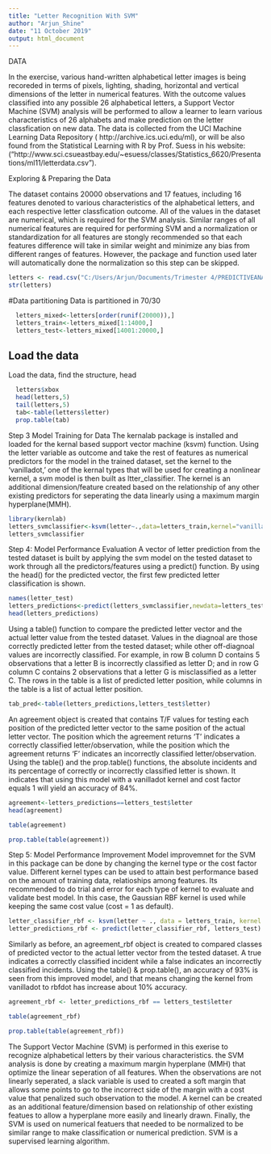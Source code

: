 ---
title: "Letter Recognition With SVM"
author: "Arjun_Shine"
date: "11 October 2019"
output: html_document
---

DATA

In the exercise, various hand-written alphabetical letter images is being recoreded in terms of pixels, lighting, shading, horizontal and vertical dimensions of the letter in numerical features. With the outcome values classified into any possible 26 alphabetical letters, a Support Vector Machine (SVM) analysis will be performed to allow a learner to learn various characteristics of 26 alphabets and make prediction on the letter classfication on new data. The data is collected from the UCI Machine Learning Data Repository ( http://archive.ics.uci.edu/ml), or will be also found from the Statistical Learning with R by Prof. Suess in his website: (“http://www.sci.csueastbay.edu/~esuess/classes/Statistics_6620/Presentations/ml11/letterdata.csv”).


Exploring & Preparing the Data

The dataset contains 20000 observations and 17 featues, including 16 features denoted to various characteristics of the alphabetical letters, and each respective letter classfication outcome. All of the values in the dataset are numerical, which is required for the SVM analysis. Similar ranges of all numerical features are required for performing SVM and a normalization or standardization for all features are stongly recommended so that each features difference will take in similar weight and minimize any bias from different ranges of features. However, the package and function used later will automatically done the normalization so this step can be skipped.

```{r }
letters <- read.csv("C:/Users/Arjun/Documents/Trimester 4/PREDICTIVEANALYTICS/fwdrcodesanddatasets/letterdata.csv")
str(letters)
```

#Data partitioning
Data is partitioned in 70/30

```{r}
  letters_mixed<-letters[order(runif(20000)),]
  letters_train<-letters_mixed[1:14000,]
  letters_test<-letters_mixed[14001:20000,]
```

## Load the data
Load the data, find the structure, head

```{r}
  
  letters$xbox
  head(letters,5)
  tail(letters,5)
  tab<-table(letters$letter)
  prop.table(tab)
```
Step 3 Model Training for Data
The kernalab package is installed and loaded for the kernal based support vector machine (ksvm) function. Using the letter variable as outcome and take the rest of features as numerical predictors for the model in the trained dataset, set the kernel to the ‘vanilladot,’ one of the kernal types that will be used for creating a nonlinear kernel, a svm model is then built as ltter_classifier. The kernel is an additional dimension/feature created based on the relationship of any other existing predictors for seperating the data linearly using a maximum margin hyperplane(MMH).

```{r}
library(kernlab)
letters_svmclassifier<-ksvm(letter~.,data=letters_train,kernel="vanilladot")
letters_svmclassifier
```

Step 4: Model Performance Evaluation
A vector of letter prediction from the tested dataset is built by applying the svm model on the tested dataset to work through all the predictors/features using a predict() function. By using the head() for the predicted vector, the first few predicted letter classification is shown.

```{r}
names(letter_test)
letters_predictions<-predict(letters_svmclassifier,newdata=letters_test[-1])
head(letters_predictions)
```

Using a table() function to compare the predicted letter vector and the actual letter value from the tested dataset. Values in the diagnoal are those correctly predicted letter from the tested dataset; while other off-diagnoal values are incorrectly classified. For example, in row B column D contains 5 observations that a letter B is incorrectly classified as letter D; and in row G column C contains 2 observations that a letter G is misclassified as a letter C. The rows in the table is a list of predicted letter position, while columns in the table is a list of actual letter position.


```{r}
tab_pred<-table(letters_predictions,letters_test$letter)

```
An agreement object is created that contains T/F values for testing each position of the predicted letter vector to the same position of the actual letter vector. The position which the agreement returns ‘T’ indicates a correctly classified letter/observation, while the position which the agreement returns ‘F’ indicates an incorrectly classified letter/observation. Using the table() and the prop.table() functions, the absolute incidents and its percentage of correctly or incorrectly classified letter is shown. It indicates that using this model with a vanilladot kernel and cost factor equals 1 will yield an accuracy of 84%.

```{r}
agreement<-letters_predictions==letters_test$letter
head(agreement)

table(agreement)

prop.table(table(agreement))
```

Step 5: Model Performance Improvement
Model improvemnet for the SVM in this package can be done by changing the kernel type or the cost factor value. Different kernel types can be used to attain best performance based on the amount of training data, relatioships among features. Its recommended to do trial and error for each type of kernel to evaluate and validate best model. In this case, the Gaussian RBF kernel is used while keeping the same cost value (cost = 1 as default).

```{r}
letter_classifier_rbf <- ksvm(letter ~ ., data = letters_train, kernel = "rbfdot")
letter_predictions_rbf <- predict(letter_classifier_rbf, letters_test)
```

Similarly as before, an agreement_rbf object is created to compared classes of predicted vector to the actual letter vector from the tested dataset. A true indicates a correctly classified incident while a false indicates an incorrectly classified incidents. Using the table() & prop.table(), an accuracy of 93% is seen from this improved model, and that means changing the kernel from vanilladot to rbfdot has increase about 10% accuracy.

```{r}
agreement_rbf <- letter_predictions_rbf == letters_test$letter

table(agreement_rbf)

prop.table(table(agreement_rbf))
```

The Support Vector Machine (SVM) is performed in this exerise to recognize alphabetical letters by their various characteristics. the SVM analysis is done by creating a maximum margin hyperplane (MMH) that optimize the linear seperation of all features. When the observations are not linearly seperated, a slack variable is used to created a soft margin that allows some points to go to the incorrect side of the margin with a cost value that penalized such observation to the model. A kernel can be created as an additional feature/dimension based on relationship of other existing featues to allow a hyperplane more easily and linearly drawn. Finally, the SVM is used on numerical featuers that needed to be normalized to be similar range to make classification or numerical prediction. SVM is a supervised learning algorithm.


